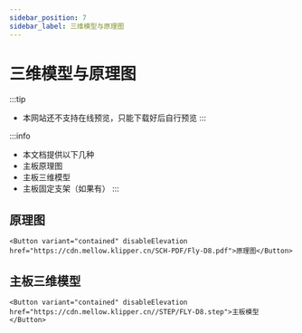 ```yaml
---
sidebar_position: 7
sidebar_label: 三维模型与原理图
---
```




# 三维模型与原理图


:::tip
* 本网站还不支持在线预览，只能下载好后自行预览
:::

:::info
* 本文档提供以下几种
* 主板原理图
* 主板三维模型
* 主板固定支架（如果有）
:::

## 原理图

    <Button variant="contained" disableElevation href="https://cdn.mellow.klipper.cn/SCH-PDF/Fly-D8.pdf">原理图</Button>


## 主板三维模型

    <Button variant="contained" disableElevation href="https://cdn.mellow.klipper.cn//STEP/FLY-D8.step">主板模型</Button>



